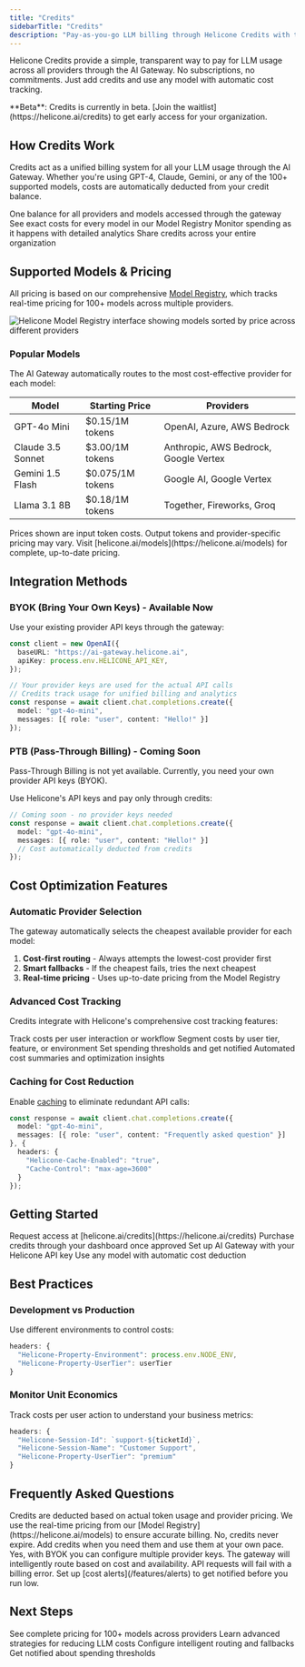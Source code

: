 ```yaml
---
title: "Credits"
sidebarTitle: "Credits"
description: "Pay-as-you-go LLM billing through Helicone Credits with transparent pricing and unified cost tracking"
---
```


Helicone Credits provide a simple, transparent way to pay for LLM usage across all providers through the AI Gateway. No subscriptions, no commitments. Just add credits and use any model with automatic cost tracking.

<Info>
**Beta**: Credits is currently in beta. [Join the waitlist](https://helicone.ai/credits) to get early access for your organization.
</Info>

## How Credits Work

Credits act as a unified billing system for all your LLM usage through the AI Gateway. Whether you're using GPT-4, Claude, Gemini, or any of the 100+ supported models, costs are automatically deducted from your credit balance.

<CardGroup cols={2}>
<Card title="Unified Billing" icon="credit-card">
  One balance for all providers and models accessed through the gateway
</Card>
<Card title="Transparent Pricing" icon="eye">
  See exact costs for every model in our Model Registry
</Card>
<Card title="Real-time Tracking" icon="chart-line">
  Monitor spending as it happens with detailed analytics
</Card>
<Card title="Team Shared" icon="users">
  Share credits across your entire organization
</Card>
</CardGroup>

## Supported Models & Pricing

All pricing is based on our comprehensive [Model Registry](https://helicone.ai/models), which tracks real-time pricing for 100+ models across multiple providers.

<Frame caption="Model Registry showing transparent pricing across all supported providers">
  <img
    src="/images/model-selection.webp"
    alt="Helicone Model Registry interface showing models sorted by price across different providers"
  />
</Frame>

### Popular Models

The AI Gateway automatically routes to the most cost-effective provider for each model:

| Model | Starting Price | Providers |
|-------|----------------|-----------|
| GPT-4o Mini | $0.15/1M tokens | OpenAI, Azure, AWS Bedrock |
| Claude 3.5 Sonnet | $3.00/1M tokens | Anthropic, AWS Bedrock, Google Vertex |
| Gemini 1.5 Flash | $0.075/1M tokens | Google AI, Google Vertex |
| Llama 3.1 8B | $0.18/1M tokens | Together, Fireworks, Groq |

<Note>
Prices shown are input token costs. Output tokens and provider-specific pricing may vary. Visit [helicone.ai/models](https://helicone.ai/models) for complete, up-to-date pricing.
</Note>

## Integration Methods

### BYOK (Bring Your Own Keys) - Available Now

Use your existing provider API keys through the gateway:

```typescript
const client = new OpenAI({
  baseURL: "https://ai-gateway.helicone.ai",
  apiKey: process.env.HELICONE_API_KEY,
});

// Your provider keys are used for the actual API calls
// Credits track usage for unified billing and analytics
const response = await client.chat.completions.create({
  model: "gpt-4o-mini",
  messages: [{ role: "user", content: "Hello!" }]
});
```

### PTB (Pass-Through Billing) - Coming Soon

<Warning>
Pass-Through Billing is not yet available. Currently, you need your own provider API keys (BYOK).
</Warning>

Use Helicone's API keys and pay only through credits:

```typescript
// Coming soon - no provider keys needed
const response = await client.chat.completions.create({
  model: "gpt-4o-mini",
  messages: [{ role: "user", content: "Hello!" }]
  // Cost automatically deducted from credits
});
```

## Cost Optimization Features

### Automatic Provider Selection

The gateway automatically selects the cheapest available provider for each model:

1. **Cost-first routing** - Always attempts the lowest-cost provider first
2. **Smart fallbacks** - If the cheapest fails, tries the next cheapest
3. **Real-time pricing** - Uses up-to-date pricing from the Model Registry

### Advanced Cost Tracking

Credits integrate with Helicone's comprehensive cost tracking features:

<CardGroup cols={2}>
<Card title="Session Analytics" icon="layer-group" href="/features/sessions">
  Track costs per user interaction or workflow
</Card>
<Card title="Custom Properties" icon="tags" href="/features/advanced-usage/custom-properties">
  Segment costs by user tier, feature, or environment
</Card>
<Card title="Cost Alerts" icon="bell" href="/features/alerts">
  Set spending thresholds and get notified
</Card>
<Card title="Detailed Reports" icon="file-text" href="/features/reports">
  Automated cost summaries and optimization insights
</Card>
</CardGroup>

### Caching for Cost Reduction

Enable [caching](/features/advanced-usage/caching) to eliminate redundant API calls:

```typescript
const response = await client.chat.completions.create({
  model: "gpt-4o-mini",
  messages: [{ role: "user", content: "Frequently asked question" }]
}, {
  headers: {
    "Helicone-Cache-Enabled": "true",
    "Cache-Control": "max-age=3600"
  }
});
```

## Getting Started

<Steps>
<Step title="Join the Waitlist">
  Request access at [helicone.ai/credits](https://helicone.ai/credits)
</Step>
<Step title="Add Credits">
  Purchase credits through your dashboard once approved
</Step>
<Step title="Configure Gateway">
  Set up AI Gateway with your Helicone API key
</Step>
<Step title="Start Building">
  Use any model with automatic cost deduction
</Step>
</Steps>

## Best Practices

### Development vs Production

Use different environments to control costs:

```typescript
headers: {
  "Helicone-Property-Environment": process.env.NODE_ENV,
  "Helicone-Property-UserTier": userTier
}
```

### Monitor Unit Economics

Track costs per user action to understand your business metrics:

```typescript
headers: {
  "Helicone-Session-Id": `support-${ticketId}`,
  "Helicone-Session-Name": "Customer Support",
  "Helicone-Property-UserTier": "premium"
}
```

## Frequently Asked Questions

<AccordionGroup>
<Accordion title="How are credits calculated?">
Credits are deducted based on actual token usage and provider pricing. We use the real-time pricing from our [Model Registry](https://helicone.ai/models) to ensure accurate billing.
</Accordion>

<Accordion title="Do credits expire?">
No, credits never expire. Add credits when you need them and use them at your own pace.
</Accordion>

<Accordion title="Can I use multiple provider keys?">
Yes, with BYOK you can configure multiple provider keys. The gateway will intelligently route based on cost and availability.
</Accordion>

<Accordion title="What happens if I run out of credits?">
API requests will fail with a billing error. Set up [cost alerts](/features/alerts) to get notified before you run low.
</Accordion>
</AccordionGroup>

## Next Steps

<CardGroup cols={2}>
<Card title="Browse All Models" icon="list" href="https://helicone.ai/models">
  See complete pricing for 100+ models across providers
</Card>
<Card title="Cost Optimization Guide" icon="chart-line" href="/guides/cookbooks/cost-tracking">
  Learn advanced strategies for reducing LLM costs
</Card>
<Card title="Provider Routing" icon="route" href="/gateway/provider-routing">
  Configure intelligent routing and fallbacks
</Card>
<Card title="Set Up Alerts" icon="bell" href="/features/alerts">
  Get notified about spending thresholds
</Card>
</CardGroup>